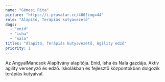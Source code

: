```yaml
---
name: "Gémesi Rita"
picture: "https://i.pravatar.cc/400?img=44"
role: "Alapító, Terápiás kutyavezető"
dogs:
  - "enid"
  - "isha"
  - "nala"
titles: "Alapító, Terápiás kutyavezető, Agility edző"
priority: 1
---
```


Az AngyalMancsok Alapítvány alapítója. Enid, Isha és Nala gazdája. Aktív agility versenyző és edző. Iskolákban és fejlesztő központokban dolgozik terápiás kutyáival.
